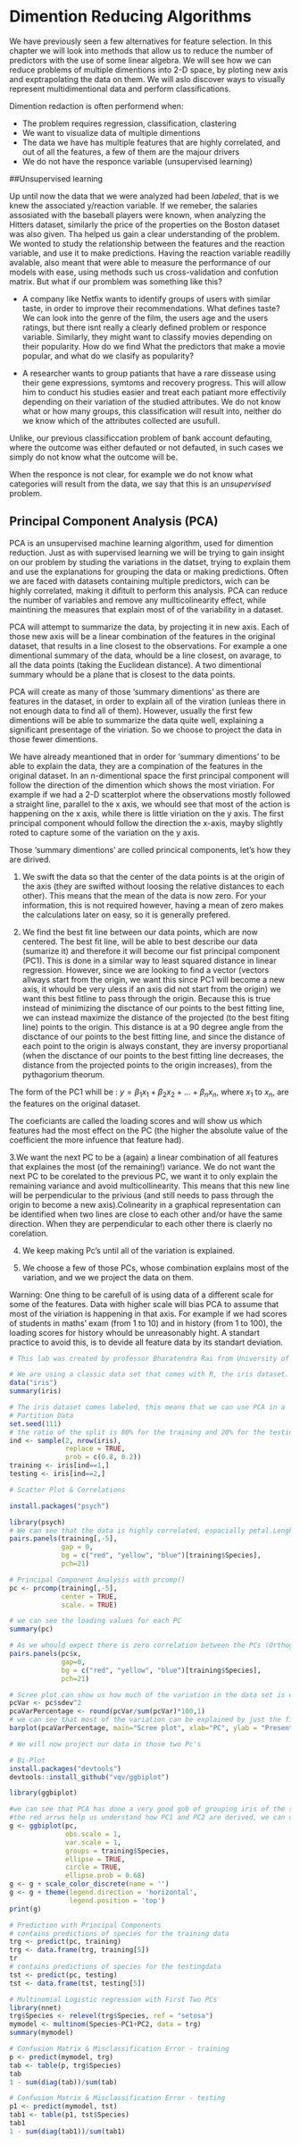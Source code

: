 # Dimention Reducing Algorithms

We have previously seen a few alternatives for feature selection. In this chapter we will look into methods that allow us to reduce the number of predictors with the use of some linear algebra. We will see how we can reduce problems of multiple dimentions into 2-D space, by ploting new axis and exptrapolating the data on them. We will aslo discover ways to visually represent multidimentional data and perform classifications.

Dimention redaction is often performend when:

* The problem requires regression, classification, clastering
* We want to visualize data of multiple dimentions
* The data we have has multiple features that are highly correlated, and out of all the features, a few of them are the majour drivers
* We do not have the responce variable (unsupervised learning)

##Unsupervised learning

Up until now the data that we were analyzed had been _labeled_, that is we knew the associated y/reaction variable. If we remeber, the salaries assosiated with the baseball players were known, when analyzing the Hitters dataset, similarly the price of the properties on the Boston dataset was also given. Tha helped us gain a clear understanding of the problem. We wonted to study the relationship between the features and the reaction variable, and use it to make predictions. Having the reaction variable readilly avalable, also meant that were able to measure the performance of our models with ease, using methods such us cross-validation and confution matrix. But what if our promblem was something like this?

* A company like Netfix wants to identify groups of users with similar taste, in order to improve their recommendations. What defines taste? We can look into the genre of the film, the users age and the users ratings, but there isnt really a clearly defined problem or responce variable. Similarly, they might want to classify movies depending on their popularity. How do we find What the predictors that make a movie popular, and what do we clasify as popularity?

* A researcher wants to group patiants that have a rare dissease using their gene expressions, symtoms and recovery progress. This will allow him to conduct his studies easier and treat each patiant more effectivily depending on their variation of the studied attributes. We do not know what or how many groups, this classification will result into, neither do we know which of the attributes collected are usufull.

Unlike, our previous classificcation problem of bank account defauting, where the outcome was either defauted or not defauted, in such cases we simply do not know what the outcome will be.

When the responce is not clear, for example we do not know what categories will result from the data, we say that this is an _unsupervised_ problem.


## Principal Component Analysis (PCA)

PCA is an unsupervised machine learning algorithm, used for dimention reduction. Just as with supervised learning we will be trying to gain insight on our problem by studing the variations in the datset, trying to explain them and use the explanations for grouping the data or making predictions. Often we are faced with datasets containing multiple predictors, wich can be highly correlated, making it difitult to perform this analysis. PCA can reduce the number of variables and remove any mullticolinearity effect, while maintining the measures that explain most of of the variability in a dataset.

PCA will attempt to summarize the data, by projecting it in new axis. Each of those new axis will be a linear combination of the features in the original dataset, that results in a line closest to the observations. For example a one dimentional summary of the data, whould be a line closest, on avarage, to all the data points (taking the Euclidean distance). A two dimentional summary whould be a plane that is closest to the data points.

PCA will create as many of those 'summary dimentions' as there are features in the dataset, in order to explain all of the viration (unleas there in not enough data to find all of them). However, usually the first few dimentions will be able to summarize the data quite well, explaining a significant presentage of the viriation. So we choose to project the data in those fewer dimentions.


We have already meantioned that in order for 'summary dimentions' to be able to explain the data, they are a compination of the features in the original dataset. In an n-dimentional space the first principal component will follow the direction of the dimention which shows the most viriation. For example if we had a 2-D scatterplot where the observations mostly followed a straight line, parallel to the x axis, we whould see that most of the action is happening on the x axis, while there is little viriation on the y axis. The first principal component whould follow the direction the x-axis, mayby slightly roted to capture some of the variation on the y axis.

Those 'summary dimentions' are colled princical components, let's how they are dirived.


1. We swift the data so that the center of the data points is at the origin of the axis (they are swifted without loosing the relative distances to each other). This means that the mean of the data is now zero. For your information, this is not required however, having a mean of zero makes the calculations later on easy, so it is generally prefered.

2. We find the best fit line between our data points, which are now centered. The best fit line, will be able to best describe our data (sumarize it) and therefore it will become our fist principal component (PC1). This is done in a similar way to least squared distance in linear regression. However, since we are looking to find a vector (vectors allways start from the origin, we want this since PC1 will become a new axis, it whould be very uless if an axis did not start from the origin) we want this best fitline to pass through the origin. Because this is true instead of minimizing the disctance of our points to the best fitting line, we can instead maximize the distance of the projected (to the best fiting line) points to the origin. This distance is at a 90 degree angle from the disctance of our points to the best fitting line, and since the distance of each point to the origin is always constant, they are inversy proportianal (when the disctance of our points to the best fitting line decreases, the distance from the projected points to the origin increases), from the pythagorium theorum.

The form of the PC1 whill be :
$y =\beta_1 x_1 + \beta_2 x_2 + \ldots + \beta_n x_n$, where $x_1$ to $x_n$, are the features on the original dataset.

The coeficiants are called the loading scores and will show us which features had the most effect on the PC (the higher the absolute value of the coefficient the more infuence that feature had).


3.We want the next PC to be a (again) a linear combination of all features that explaines the most (of the remaining!) variance. We do not want the next PC to be corelated to the previous PC, we want it to only explain the remaining variance and avoid multicollinearity. This means that this new line will be perpendicular to the privious (and still needs to pass through the origin to become a new axis).Colinearity in a graphical representation can be identified when two lines are close to each other and/or have the same direction. When they are perpendicular to each other there is claerly no corelation.

4. We keep making Pc's until all of the variation is explained.

5. We choose a few of those PCs, whose combination explains most of the variation, and we we project the data on them.

Warning: One thing to be carefull of is using data of a different scale for some of the features. Data with higher scale will bias PCA to assume that most of the viriation is happening in that axis. For example if we had scores of students in maths' exam (from 1 to 10) and in history (from 1 to 100), the loading scores for history whould be unreasonably hight. A standart practice to avoid this, is to devide all feature data by its standart deviation.

```r
# This lab was created by professor Bharatendra Rai from University of Massachusetts Dartmouth (it is been slightly modified for our perpuses)

# We are using a classic data set that comes with R, the iris dataset. It contains information about 3 different species of the iris flower, such us their pedal lenght and width. We want to know if we can use that information to claster the different spicies and predict which species new data belongs to, from its attributes.
data("iris")
summary(iris)

# The iris dataset comes labeled, this means that we can use PCA in a 'supervised' format. It just allows us to split the data in two, and measure the performance of the model in predicting speicies on the testing and training data.
# Partition Data
set.seed(111)
# the ratio of the split is 80% for the training and 20% for the testing
ind <- sample(2, nrow(iris),
              replace = TRUE,
              prob = c(0.8, 0.2))
training <- iris[ind==1,]
testing <- iris[ind==2,]

# Scatter Plot & Correlations
```
```r
install.packages("psych")
```
```r
library(psych)
# We can see that the data is highly correlated, espacially petal.Lenght and petal.Width (almost 1!), this makes it a good candidate for PCA even tho we do not have that make dimentions
pairs.panels(training[,-5],
             gap = 0,
             bg = c("red", "yellow", "blue")[training$Species],
             pch=21)

# Principal Component Analysis with prcomp()
pc <- prcomp(training[,-5],
             center = TRUE,
             scale. = TRUE)

# we can see the loading values for each PC
summary(pc)

# As we whould expect there is zero correlation between the PCs (Orthogonality of PCs), so we are good to go
pairs.panels(pc$x,
             gap=0,
             bg = c("red", "yellow", "blue")[training$Species],
             pch=21)

# Scree plot can show us how much of the variation in the data set is explained by each PC
pcVar <- pc$sdev^2
pcaVarPercentage <- round(pcVar/sum(pcVar)*100,1)
# we can see that most of the variation can be explained by just the first 2 PCs
barplot(pcaVarPercentage, main="Scree plot", xlab="PC", ylab = "Presentage Variation")

# We will now project our data in those two Pc's
```
```r
# Bi-Plot
install.packages("devtools")
devtools::install_github("vqv/ggbiplot")
```
```r
library(ggbiplot)

#we can see that PCA has done a very good gob of grouping iris of the same species using only 2 dimentions
#the red arrws help us understand how PC1 and PC2 are derived, we can use them to approximate the properties of each feature
g <- ggbiplot(pc,
              obs.scale = 1,
              var.scale = 1,
              groups = training$Species,
              ellipse = TRUE,
              circle = TRUE,
              ellipse.prob = 0.68)
g <- g + scale_color_discrete(name = '')
g <- g + theme(legend.direction = 'horizontal',
               legend.position = 'top')
print(g)

# Prediction with Principal Components
# contains predictions of species for the training data
trg <- predict(pc, training)
trg <- data.frame(trg, training[5])
tr
# contains predictions of species for the testingdata
tst <- predict(pc, testing)
tst <- data.frame(tst, testing[5])

# Multinomial Logistic regression with First Two PCs
library(nnet)
trg$Species <- relevel(trg$Species, ref = "setosa")
mymodel <- multinom(Species~PC1+PC2, data = trg)
summary(mymodel)

# Confusion Matrix & Misclassification Error - training
p <- predict(mymodel, trg)
tab <- table(p, trg$Species)
tab
1 - sum(diag(tab))/sum(tab)

# Confusion Matrix & Misclassification Error - testing
p1 <- predict(mymodel, tst)
tab1 <- table(p1, tst$Species)
tab1
1 - sum(diag(tab1))/sum(tab1)
```
